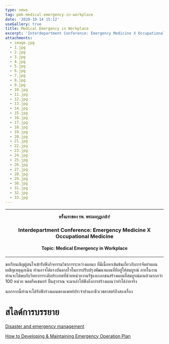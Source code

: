 ```yaml
---
type: news
tag: pmk-medical-emergency-in-workplace
date: '2020-10-14 15:12'
useGallery: true
title: Medical Emergency in Workplace
excerpt: 'Interdepartment Conference: Emergency Medicine X Occupational Medicine'
attachments:
  - image.jpg
  - 1.jpg
  - 2.jpg
  - 3.jpg
  - 4.jpg
  - 5.jpg
  - 6.jpg
  - 7.jpg
  - 8.jpg
  - 9.jpg
  - 10.jpg
  - 11.jpg
  - 12.jpg
  - 13.jpg
  - 14.jpg
  - 15.jpg
  - 16.jpg
  - 17.jpg
  - 18.jpg
  - 19.jpg
  - 20.jpg
  - 21.jpg
  - 22.jpg
  - 23.jpg
  - 24.jpg
  - 25.jpg
  - 26.jpg
  - 27.jpg
  - 28.jpg
  - 29.jpg
  - 30.jpg
  - 31.jpg
  - 32.jpg
  - 33.jpg
---
```




---

<center>
<b>ครั้งแรกของ รพ. พระมงกุฎเกล้า!</b>
<h3>Interdepartment Conference: Emergency Medicine X Occupational Medicine</h3>

<h4>Topic: Medical Emergency in Workplace</h4>
</center>

---

ขอเรียนเชิญผู้สนใจเข้ารับฟังกิจกรรมวิชาการระหว่างแผนก ที่มีเนื้อหาเข้มข้นเกี่ยวกับการจัดทำแผนเผชิญเหตุฉุกเฉิน ท่านอาจได้แรงบันดาลใจในการปรับปรุงพัฒนาแผนที่ทีอยู่ให้สมบูรณ์ ภายในงานท่านจะได้พบกับวิทยากรระดับประเทศที่ช่วยหน่วยงานรัฐและเอกชนสร้างแผนที่สมบูรณ์มาแล้วมากกว่า 100 หน่วย พลตรีคเชนทร์ ปิ่นสุวรรณ จะมาเล่าให้ฟังถึงการสร้างแผนว่าทำได้ง่ายจริง

นอกจากนี้ท่านจะได้รับฟังร่างแผนของแพทย์ประจำบ้านอาชีวเวชศาสตร์ถึงสองเรื่อง


# สไลด์การบรรยาย

<p>
<a href="/news/2020/october/pmk-emergency-conference/Disaster Mx final.pptx">Disaster and emergency management</a>
</p>
<p>
<a href="/news/2020/october/pmk-emergency-conference/How to develop EOP Occ.Med.pptx">How to Developing & Maintaining Emergency Operation Plan</a>
</p>